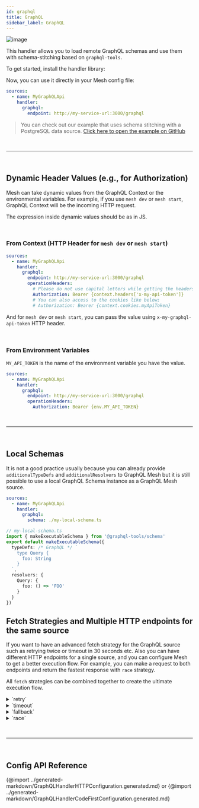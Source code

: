 ```yaml
---
id: graphql
title: GraphQL
sidebar_label: GraphQL
---
```


![image](https://user-images.githubusercontent.com/20847995/79219047-333ccb00-7e5a-11ea-9fce-57ff137ba924.png)

This handler allows you to load remote GraphQL schemas and use them with schema-stitching based on `graphql-tools`.

To get started, install the handler library:

<PackageInstall packages="@graphql-mesh/graphql" />

Now, you can use it directly in your Mesh config file:

```yaml
sources:
  - name: MyGraphQLApi
    handler:
      graphql:
        endpoint: http://my-service-url:3000/graphql
```

> You can check out our example that uses schema stitching with a PostgreSQL data source.
> [Click here to open the example on GitHub](https://github.com/Urigo/graphql-mesh/tree/master/examples/postgres-geodb)

<p>&nbsp;</p>

---

<p>&nbsp;</p>

## Dynamic Header Values (e.g., for Authorization)

Mesh can take dynamic values from the GraphQL Context or the environmental variables. For example, if you use `mesh dev` or `mesh start`, GraphQL Context will be the incoming HTTP request.

The expression inside dynamic values should be as in JS.

<p>&nbsp;</p>

### From Context (HTTP Header for `mesh dev` or `mesh start`)

```yaml
sources:
  - name: MyGraphQLApi
    handler:
      graphql:
        endpoint: http://my-service-url:3000/graphql
        operationHeaders:
          # Please do not use capital letters while getting the headers
          Authorization: Bearer {context.headers['x-my-api-token']}
          # You can also access to the cookies like below;
          # Authorization: Bearer {context.cookies.myApiToken}
```

And for `mesh dev` or `mesh start`, you can pass the value using `x-my-graphql-api-token` HTTP header.

<p>&nbsp;</p>

### From Environment Variables

`MY_API_TOKEN` is the name of the environment variable you have the value.

```yaml
sources:
  - name: MyGraphQLApi
    handler:
      graphql:
        endpoint: http://my-service-url:3000/graphql
        operationHeaders:
          Authorization: Bearer {env.MY_API_TOKEN}
```

<p>&nbsp;</p>

---

<p>&nbsp;</p>

## Local Schemas

It is not a good practice usually because you can already provide `additionalTypeDefs` and `additionalResolvers` to GraphQL Mesh but it is still possible to use a local GraphQL Schema instance as a GraphQL Mesh source.

```yaml
sources:
  - name: MyGraphQLApi
    handler:
      graphql:
        schema: ./my-local-schema.ts
```

```ts
// my-local-schema.ts
import { makeExecutableSchema } from '@graphql-tools/schema'
export default makeExecutableSchema({
  typeDefs: /* GraphQL */ `
    type Query {
      foo: String
    }
  `,
  resolvers: {
    Query: {
      foo: () => 'FOO'
    }
  }
})
```

## Fetch Strategies and Multiple HTTP endpoints for the same source

If you want to have an advanced fetch strategy for the GraphQL source such as retrying twice or timeout in 30 seconds etc.
Also you can have different HTTP endpoints for a single source, and you can configure Mesh to get a better execution flow.
For example, you can make a request to both endpoints and return the fastest response with `race` strategy.

All `fetch` strategies can be combined together to create the ultimate execution flow.

<details>
 <summary>`retry`</summary>

The `retry` mechanism allow you to specify the retry attempts for a single GraphQL endpoint/source.

The retry flow will execute in both conditions: a network error, or due to a runtime error.

```yaml
sources:
  - name: uniswapv2
    handler:
      graphql:
        endpoint: https://api.thegraph.com/subgraphs/name/uniswap/uniswap-v2
        retry: 2 # specify here, if you have an unstable/error prone indexer
```

</details>

<details>
 <summary>`timeout`</summary>

The `timeout` mechanism allow you to specify the `timeout` for a given GraphQL endpoint.

```yaml
sources:
  - name: uniswapv2
    handler:
      graphql:
        endpoint: https://api.thegraph.com/subgraphs/name/uniswap/uniswap-v2
        timeout: 5000 # 5 seconds
```

</details>

<details>
 <summary>`fallback`</summary>

The `fallback` mechanism allow you to specify use more than one GraphQL endpoint, for the same source.

This is helpful if you have a fallback endpoint for the same GraphQL API.

```yaml
sources:
  - name: uniswapv2
    handler:
      graphql:
        strategy: fallback
        sources:
          - endpoint: https://bad-uniswap-v2-api.com
            retry: 2
            timeout: 5000
          - endpoint: https://api.thegraph.com/subgraphs/name/uniswap/uniswap-v2
```

</details>

<details>
 <summary>`race`</summary>

The `race` mechanism allow you to specify use more than one GraphQL endpoint, for the same source, and race on every execution.

If you have different places that service is deployed, this is useful to get the fastest response by racing them.

```yaml
sources:
  - name: uniswapv2
    handler:
      graphql:
        strategy: race
        sources:
          - endpoint: https://bad-uniswap-v2-api.com
          - endpoint: https://api.thegraph.com/subgraphs/name/uniswap/uniswap-v2
```

</details>

<p>&nbsp;</p>

---

<p>&nbsp;</p>

## Config API Reference

{@import ../generated-markdown/GraphQLHandlerHTTPConfiguration.generated.md}
or
{@import ../generated-markdown/GraphQLHandlerCodeFirstConfiguration.generated.md}
